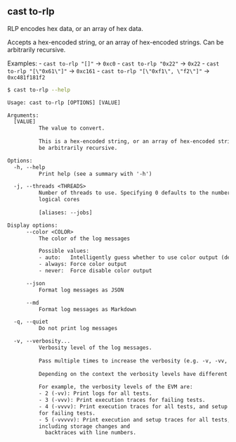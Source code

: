 ## cast to-rlp

RLP encodes hex data, or an array of hex data.

Accepts a hex-encoded string, or an array of hex-encoded strings. Can be
arbitrarily recursive.

Examples: - `cast to-rlp "[]"` -> `0xc0` - `cast to-rlp "0x22"` -> `0x22` -
`cast to-rlp "[\"0x61\"]"` -> `0xc161` - `cast to-rlp "[\"0xf1\", \"f2\"]"` ->
`0xc481f181f2`

```bash
$ cast to-rlp --help
```

```txt
Usage: cast to-rlp [OPTIONS] [VALUE]

Arguments:
  [VALUE]
          The value to convert.
          
          This is a hex-encoded string, or an array of hex-encoded strings. Can
          be arbitrarily recursive.

Options:
  -h, --help
          Print help (see a summary with '-h')

  -j, --threads <THREADS>
          Number of threads to use. Specifying 0 defaults to the number of
          logical cores
          
          [aliases: --jobs]

Display options:
      --color <COLOR>
          The color of the log messages

          Possible values:
          - auto:   Intelligently guess whether to use color output (default)
          - always: Force color output
          - never:  Force disable color output

      --json
          Format log messages as JSON

      --md
          Format log messages as Markdown

  -q, --quiet
          Do not print log messages

  -v, --verbosity...
          Verbosity level of the log messages.
          
          Pass multiple times to increase the verbosity (e.g. -v, -vv, -vvv).
          
          Depending on the context the verbosity levels have different meanings.
          
          For example, the verbosity levels of the EVM are:
          - 2 (-vv): Print logs for all tests.
          - 3 (-vvv): Print execution traces for failing tests.
          - 4 (-vvvv): Print execution traces for all tests, and setup traces
          for failing tests.
          - 5 (-vvvvv): Print execution and setup traces for all tests,
          including storage changes and
            backtraces with line numbers.
```